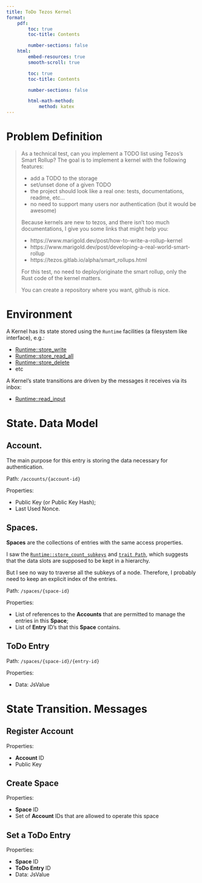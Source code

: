 ```yaml
---
title: ToDo Tezos Kernel
format:
    pdf:
        toc: true
        toc-title: Contents

        number-sections: false
    html:
        embed-resources: true
        smooth-scroll: true

        toc: true
        toc-title: Contents

        number-sections: false

        html-math-method:
            method: katex
---
```


# Problem Definition

> As a technical test, can you implement a TODO list using Tezos's Smart Rollup? The goal is to implement a kernel with the following features:
> 
>  - add a TODO to the storage
>  - set/unset done of a given TODO
>  - the project should look like a real one: tests, documentations, readme, etc...
>  - no need to support many users nor authentication (but it would be awesome)
>  
> Because kernels are new to tezos, and there isn't too much documentations, I give you some links that might help you:
> 
>  - https://www.marigold.dev/post/how-to-write-a-rollup-kernel
>  - https://www.marigold.dev/post/developing-a-real-world-smart-rollup
>  - https://tezos.gitlab.io/alpha/smart_rollups.html
> 
> For this test, no need to deploy/originate the smart rollup, only the Rust code of the kernel matters.
> 
> You can create a repository where you want, github is nice.

# Environment

A Kernel has its state stored using the `Runtime` facilities (a filesystem like interface), e.g.:

- [Runtime::store_write](https://docs.rs/tezos-smart-rollup/latest/tezos_smart_rollup/host/trait.Runtime.html#tymethod.store_write)
- [Runtime::store_read_all](https://docs.rs/tezos-smart-rollup/latest/tezos_smart_rollup/host/trait.Runtime.html#tymethod.store_read_all)
- [Runtime::store_delete](https://docs.rs/tezos-smart-rollup/latest/tezos_smart_rollup/host/trait.Runtime.html#tymethod.store_delete)
- etc

A Kernel's state transitions are driven by the messages it receives via its inbox:

- [Runtime::read_input](https://docs.rs/tezos-smart-rollup/latest/tezos_smart_rollup/host/trait.Runtime.html#tymethod.read_input)

# State. Data Model

## Account.

The main purpose for this entry is storing the data necessary for authentication.

Path: `/accounts/{account-id}`

Properties:

- Public Key (or Public Key Hash);
- Last Used Nonce.

## Spaces.

**Spaces** are the collections of entries with the same access properties.

I saw the [`Runtime::store_count_subkeys`](https://docs.rs/tezos-smart-rollup/latest/tezos_smart_rollup/host/trait.Runtime.html#tymethod.store_count_subkeys) and [`trait Path`](https://docs.rs/tezos-smart-rollup/latest/tezos_smart_rollup/storage/path/trait.Path.html), which suggests that the data slots are supposed to be kept in a hierarchy.

But I see no way to traverse all the subkeys of a node. Therefore, I probably need to keep an explicit index of the entries.

Path: `/spaces/{space-id}`

Properties:

- List of references to the **Accounts** that are permitted to manage the entries in this **Space**;
- List of **Entry** ID's that this **Space** contains.

## ToDo Entry

Path: `/spaces/{space-id}/{entry-id}`

Properties:

- Data: JsValue

# State Transition. Messages

## Register Account

Properties:

- **Account** ID
- Public Key

## Create Space

Properties:

- **Space** ID
- Set of **Account** IDs that are allowed to operate this space

## Set a ToDo Entry

Properties:

- **Space** ID
- **ToDo Entry** ID
- Data: JsValue










